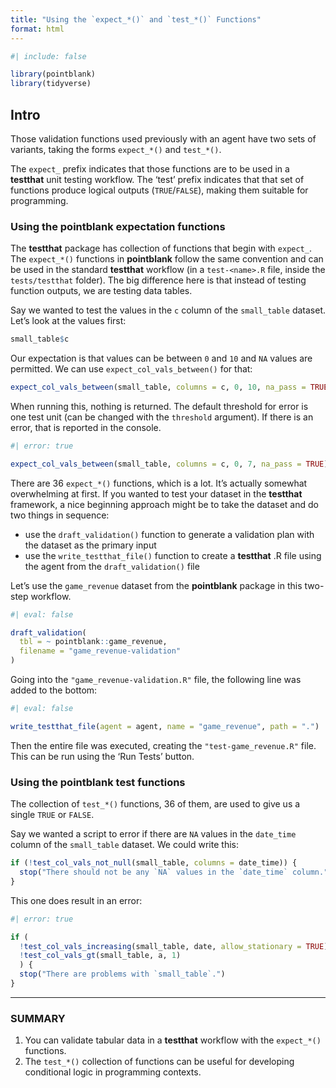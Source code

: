 ```yaml
---
title: "Using the `expect_*()` and `test_*()` Functions"
format: html
---
```


```r
#| include: false

library(pointblank)
library(tidyverse)
```

## Intro

Those validation functions used previously with an agent have two sets of variants, taking the forms `expect_*()` and `test_*()`.

The `expect_` prefix indicates that those functions are to be used in a **testthat** unit testing workflow. The 'test' prefix indicates that that set of functions produce logical outputs (`TRUE`/`FALSE`), making them suitable for programming.

### Using the **pointblank** expectation functions

The **testthat** package has collection of functions that begin with `expect_`. The `expect_*()` functions in **pointblank** follow the same convention and can be used in the standard **testthat** workflow (in a `test-<name>.R` file, inside the `tests/testthat` folder). The big difference here is that instead of testing function outputs, we are testing data tables.

Say we wanted to test the values in the `c` column of the `small_table` dataset. Let's look at the values first:

```r
small_table$c
```

Our expectation is that values can be between `0` and `10` and `NA` values are permitted. We can use `expect_col_vals_between()` for that:

```r
expect_col_vals_between(small_table, columns = c, 0, 10, na_pass = TRUE)
```

When running this, nothing is returned. The default threshold for error is one test unit (can be changed with the `threshold` argument). If there is an error, that is reported in the console.

```r
#| error: true

expect_col_vals_between(small_table, columns = c, 0, 7, na_pass = TRUE)
```

There are 36 `expect_*()` functions, which is a lot. It's actually somewhat overwhelming at first. If you wanted to test your dataset in the **testthat** framework, a nice beginning approach might be to take the dataset and do two things in sequence:

- use the `draft_validation()` function to generate a validation plan with the dataset as the primary input
- use the `write_testthat_file()` function to create a **testthat** .R file using the agent from the `draft_validation()` file

Let's use the `game_revenue` dataset from the **pointblank** package in this two-step workflow.

```r
#| eval: false

draft_validation(
  tbl = ~ pointblank::game_revenue,
  filename = "game_revenue-validation"
)
```

Going into the `"game_revenue-validation.R"` file, the following line was added to the bottom:

```r
#| eval: false

write_testthat_file(agent = agent, name = "game_revenue", path = ".")
```

Then the entire file was executed, creating the `"test-game_revenue.R"` file. This can be run using the 'Run Tests' button.

### Using the **pointblank** test functions

The collection of `test_*()` functions, 36 of them, are used to give us a single `TRUE` or `FALSE`.

Say we wanted a script to error if there are `NA` values in the `date_time` column of the `small_table` dataset. We could write this:

```r
if (!test_col_vals_not_null(small_table, columns = date_time)) {
  stop("There should not be any `NA` values in the `date_time` column.")
}
```

This one does result in an error:

```r
#| error: true

if (
  !test_col_vals_increasing(small_table, date, allow_stationary = TRUE) ||
  !test_col_vals_gt(small_table, a, 1)
  ) {
  stop("There are problems with `small_table`.")
}
```

------

### SUMMARY

1. You can validate tabular data in a **testthat** workflow with the `expect_*()` functions.
2. The `test_*()` collection of functions can be useful for developing conditional logic in programming contexts.
